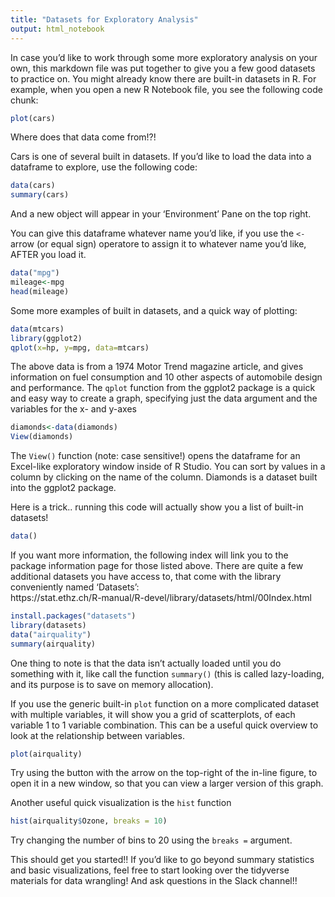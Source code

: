 ---
title: "Datasets for Exploratory Analysis"
output: html_notebook
---
In case you'd like to work through some more exploratory analysis on your own, this markdown file was put together to give you a few good datasets to practice on.  You might already know there are built-in datasets in R. For example, when you open a new R Notebook file, you see the following code chunk:

```{r}
plot(cars)
```

Where does that data come from!?!  
    
Cars is one of several built in datasets.  If you'd like to load the data into a dataframe to explore, use the following code:  
```{r}
data(cars)
summary(cars)
```
And a new object will appear in your 'Environment' Pane on the top right.   
  
You can give this dataframe whatever name you'd like, if you use the `<-` arrow (or equal sign) operatore to assign it to whatever name you'd like, AFTER you load it.   
```{r}
data("mpg")
mileage<-mpg
head(mileage)
```
  
Some more examples of built in datasets, and a quick way of plotting:  
```{r}
data(mtcars)
library(ggplot2)
qplot(x=hp, y=mpg, data=mtcars)
```
  
The above data is from a 1974 Motor Trend magazine article, and gives information on fuel consumption and 10 other aspects of automobile design and performance. The `qplot` function from the ggplot2 package is a quick and easy way to create a graph, specifying just the data argument and the variables for the x- and y-axes  

```{r}
diamonds<-data(diamonds)
View(diamonds)
```
  
The `View()` function (note: case sensitive!) opens the dataframe for an Excel-like exploratory window inside of R Studio.  You can sort by values in a column by clicking on the name of the column. Diamonds is a dataset built into the ggplot2 package.  
  
  Here is a trick.. running this code will actually show you a list of built-in datasets! 
```{r}
data()
```
 If you want more information, the following index will link you to the package information page for those listed above.  There are quite a few additional datasets you have access to, that come with the library conveniently named 'Datasets':   
https://stat.ethz.ch/R-manual/R-devel/library/datasets/html/00Index.html  
```{r}
install.packages("datasets")
library(datasets)
data("airquality")
summary(airquality)
```
One thing to note is that the data isn't actually loaded until you do something with it, like call the function `summary()` (this is called lazy-loading, and its purpose is to save on memory allocation).   
  
If you use the generic built-in `plot` function on a more complicated dataset with multiple variables, it will show you a grid of scatterplots, of each variable 1 to 1 variable combination.  This can be a useful quick overview to look at the relationship between variables.  
```{r}
plot(airquality)
```

Try using the button with the arrow on the top-right of the in-line figure, to open it in a new window, so that you can view a larger version of this graph.  

Another useful quick visualization is the `hist` function  
```{r}
hist(airquality$Ozone, breaks = 10)
```
  
Try changing the number of bins to 20 using the `breaks =` argument.  
  
This should get you started!!  If you'd like to go beyond summary statistics and basic visualizations, feel free to start looking over the tidyverse materials for data wrangling!  And ask questions in the Slack channel!!



